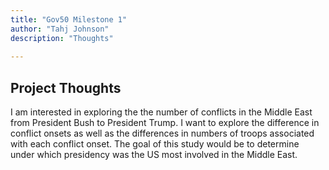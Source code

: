 ```yaml
---
title: "Gov50 Milestone 1"
author: "Tahj Johnson"
description: "Thoughts"
  
---
```


## Project Thoughts

I am interested in exploring the the number of conflicts in the Middle East from President Bush to President Trump. I want to explore the difference in conflict onsets as well as the differences in numbers of troops associated with each conflict onset. The goal of this study would be to determine under which presidency was the US most involved in the Middle East. 



